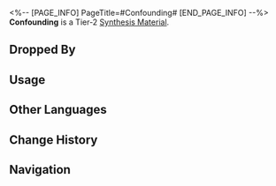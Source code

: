 <%-- [PAGE_INFO]
PageTitle=#Confounding#
[END_PAGE_INFO] --%>
{{Item Infobox
|id          = 181014
|image       = Item Confounding.png
|type        = Synthesis Material
|invCategory = Other Materials
|rarity      = 2
|effect      = Tier 2 Synthesis Material
|description = I've never been outstanding since I was a kid. I barely met the requirements to get into college, and I barely earned enough credits to obtain my degree. Now, I'm sitting at my desk, contemplating how to explain my understanding of "confusion" to you, but am I really worthy of showering you with my superficial understanding? And do you really need to listen to all this broken gibberish of mine? I don't know the answer.
|source1     = [[The Reverie Hotel: Memory Zone Meme "Heartbreaker" or other enemies]]
|source2     = [[Penacony: Destructible Objects]]
|source3     = [[Calyx (Golden)]]
}}
{{Description|''"Anyway, I hope you enjoy yourself."''}}
'''Confounding''' is a Tier-2 [[Synthesis Material]].

==Dropped By==
{{Dropped By}}

==Usage==
{{Craft Usage}}

==Other Languages==
{{Other Languages
|en   = Confounding
|zhs  = 迷茫
|zht  = 迷茫
|ja   = 茫漠
|ko   = 아득함
|es   = Confusión
|fr   = Confusion
|ru   = Замешательство
|th   = Confounding
|vi   = Mơ Màng
|de   = Verwirrung
|id   = Confounding
|pt   = Confusão
}}

==Change History==
{{Change History|2.0}}

==Navigation==
{{Synthesis Material Navbox}}